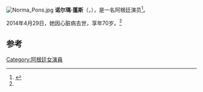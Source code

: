 [[File:Norma_Pons.jpg|thumb]]
'''诺尔瑪·蓬斯'''（{{lang|en|'''Norma Delia Orizi'''}}，{{bd|1942年|8月18日|2014年|4月29日|catIdx=Pons}}），是一名阿根廷演员<ref name="death">{{cite web|author=Sección Espectáculos|url=http://www.sitioandino.com/nota/116818-murio-la-actriz-norma-pons|title=Murió la actriz Norma Pons|publisher=sitioandino|accessdate=30 April 2014|language=es|deadurl=yes|archiveurl=https://web.archive.org/web/20140429205345/http://www.sitioandino.com/nota/116818-murio-la-actriz-norma-pons/|archivedate=2014年4月29日}}</ref>。

2014年4月29日，她因心脏病去世，享年70岁。<ref name="death"/>

==参考==
{{reflist}}

{{DEFAULTSORT:Pons, Norma}}
[[Category:阿根廷女演員|Category:阿根廷女演員]]